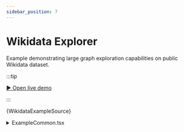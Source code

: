 ```yaml
---
sidebar_position: 7
---
```


# Wikidata Explorer

Example demonstrating large graph exploration capabilities on public Wikidata dataset.

:::tip

[▶︎ Open live demo](/playground/wikidata)

:::


<CodeBlock language="tsx"
  title="/src/examples/PlaygroundWikidata.tsx"
  showLineNumbers>
  {WikidataExampleSource}
</CodeBlock>

<details>
  <summary>ExampleCommon.tsx</summary>
  <CodeBlock language="tsx"
    title="/src/examples/ExampleCommon.tsx"
    showLineNumbers>
    {ExampleCommonSource}
  </CodeBlock>
</details>
